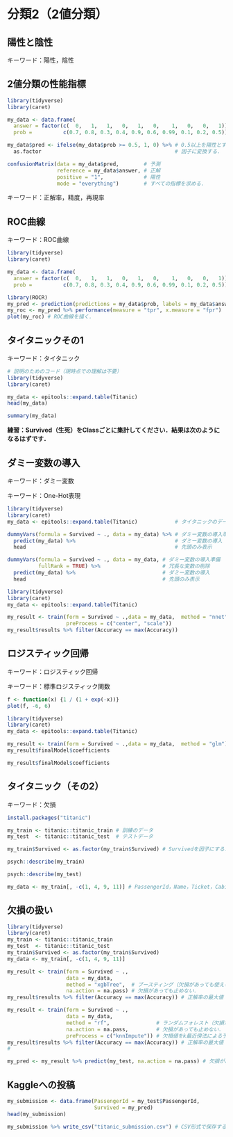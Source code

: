 
# 分類2（2値分類）

## 陽性と陰性

キーワード：陽性，陰性

## 2値分類の性能指標

```{r,cache=TRUE, warning=FALSE, message=FALSE}
library(tidyverse)
library(caret)

my_data <- data.frame(
  answer = factor(c(  0,   1,   1,   0,   1,   0,    1,   0,   0,   1)), # 正解
  prob =          c(0.7, 0.8, 0.3, 0.4, 0.9, 0.6, 0.99, 0.1, 0.2, 0.5))  # 陽性確率
```

```{r,cache=TRUE, warning=FALSE, message=FALSE}
my_data$pred <- ifelse(my_data$prob >= 0.5, 1, 0) %>% # 0.5以上を陽性とする．
  as.factor                                           # 因子に変換する．
```

```{r,cache=TRUE, warning=FALSE, message=FALSE}
confusionMatrix(data = my_data$pred,        # 予測
                reference = my_data$answer, # 正解
                positive = "1",             # 陽性
                mode = "everything")        # すべての指標を求める．
```

キーワード：正解率，精度，再現率

## ROC曲線

キーワード：ROC曲線

```{r,cache=TRUE, warning=FALSE, message=FALSE}
library(tidyverse)
library(caret)

my_data <- data.frame(
  answer = factor(c(  0,   1,   1,   0,   1,   0,    1,   0,   0,   1)),
  prob =          c(0.7, 0.8, 0.3, 0.4, 0.9, 0.6, 0.99, 0.1, 0.2, 0.5))

library(ROCR)
my_pred <- prediction(predictions = my_data$prob, labels = my_data$answer)
my_roc <- my_pred %>% performance(measure = "tpr", x.measure = "fpr")
plot(my_roc) # ROC曲線を描く．
```

## タイタニックその1

キーワード：タイタニック

```{r,cache=TRUE, warning=FALSE, message=FALSE}
# 説明のためのコード（現時点での理解は不要）
library(tidyverse)
library(caret)

my_data <- epitools::expand.table(Titanic)
head(my_data)
```

```{r,cache=TRUE, warning=FALSE, message=FALSE}
summary(my_data)
```

**練習：Survived（生死）をClassごとに集計してください．結果は次のようになるはずです．**

## ダミー変数の導入

キーワード：ダミー変数

キーワード：One-Hot表現

```{r,cache=TRUE, warning=FALSE, message=FALSE}
library(tidyverse)
library(caret)
my_data <- epitools::expand.table(Titanic)            # タイタニックのデータ

dummyVars(formula = Survived ~ ., data = my_data) %>% # ダミー変数の導入準備
  predict(my_data) %>%                                # ダミー変数の導入
  head                                                # 先頭のみ表示
```

```{r,cache=TRUE, warning=FALSE, message=FALSE}
dummyVars(formula = Survived ~ ., data = my_data, # ダミー変数の導入準備
          fullRank = TRUE) %>%                    # 冗長な変数の削除
  predict(my_data) %>%                            # ダミー変数の導入
  head                                            # 先頭のみ表示
```

```{r,cache=TRUE, warning=FALSE, message=FALSE}
library(tidyverse)
library(caret)
my_data <- epitools::expand.table(Titanic)

my_result <- train(form = Survived ~ .,data = my_data,  method = "nnet", # 訓練
                   preProcess = c("center", "scale"))                    # 標準化
my_result$results %>% filter(Accuracy == max(Accuracy))                  # 正解率が最大のもの
```

## ロジスティック回帰

キーワード：ロジスティック回帰

キーワード：標準ロジスティック関数

```{r,cache=TRUE, warning=FALSE, message=FALSE}
f <- function(x) {1 / (1 + exp(-x))}
plot(f, -6, 6)
```

```{r,cache=TRUE, warning=FALSE, message=FALSE}
library(tidyverse)
library(caret)
my_data <- epitools::expand.table(Titanic)                              # タイタニックのデータ

my_result <- train(form = Survived ~ .,data = my_data,  method = "glm") # 訓練
my_result$finalModel$coefficients                                       # 係数
```

```{r,cache=TRUE, warning=FALSE, message=FALSE}
my_result$finalModel$coefficients
```

## タイタニック（その2）

キーワード：欠損

```{r,cache=TRUE, warning=FALSE, message=FALSE}
install.packages("titanic")

my_train <- titanic::titanic_train # 訓練のデータ
my_test  <- titanic::titanic_test  # テストデータ
```

```{r,cache=TRUE, warning=FALSE, message=FALSE}
my_train$Survived <- as.factor(my_train$Survived) # Survivedを因子にする．
```

```{r,cache=TRUE, warning=FALSE, message=FALSE}
psych::describe(my_train)
```

```{r,cache=TRUE, warning=FALSE, message=FALSE}
psych::describe(my_test)
```

```{r,cache=TRUE, warning=FALSE, message=FALSE}
my_data <- my_train[, -c(1, 4, 9, 11)] # PassengerId，Name，Ticket，Cabinを除外する．
```

## 欠損の扱い

```{r,cache=TRUE, warning=FALSE, message=FALSE}
library(tidyverse)
library(caret)
my_train <- titanic::titanic_train
my_test  <- titanic::titanic_test
my_train$Survived <- as.factor(my_train$Survived)
my_data <- my_train[, -c(1, 4, 9, 11)]
```

```{r,cache=TRUE, warning=FALSE, message=FALSE}
my_result <- train(form = Survived ~ .,
                   data = my_data,
                   method = "xgbTree",  # ブースティング（欠損があっても使える）
                   na.action = na.pass) # 欠損があっても止めない．
my_result$results %>% filter(Accuracy == max(Accuracy)) # 正解率の最大値
```

```{r,cache=TRUE, warning=FALSE, message=FALSE}
my_result <- train(form = Survived ~ .,
                   data = my_data,
                   method = "rf",               # ランダムフォレスト（欠損があると使えない）
                   na.action = na.pass,         # 欠損があっても止めない．
                   preProcess = c("knnImpute")) # 欠損値をk最近傍法による予測値で代替する．
my_result$results %>% filter(Accuracy == max(Accuracy)) # 正解率の最大値
#
```

```{r,cache=TRUE, warning=FALSE, message=FALSE}
my_pred <- my_result %>% predict(my_test, na.action = na.pass) # 欠損があっても止めない．
```

## Kaggleへの投稿

```{r,cache=TRUE, warning=FALSE, message=FALSE}
my_submission <- data.frame(PassengerId = my_test$PassengerId,
                            Survived = my_pred)
head(my_submission)
```

```{r,cache=TRUE, warning=FALSE, message=FALSE}
my_submission %>% write_csv("titanic_submission.csv") # CSV形式で保存する．
```
